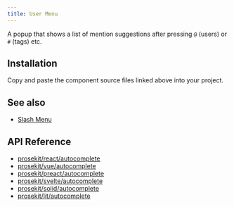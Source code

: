 ```yaml
---
title: User Menu
---
```



A popup that shows a list of mention suggestions after pressing `@` (users) or `#` (tags) etc.

<Demo story="user-menu" />

## Installation

Copy and paste the component source files linked above into your project.

## See also

- [Slash Menu](/components/slash-menu)

## API Reference

- [prosekit/react/autocomplete](/references/react/autocomplete)
- [prosekit/vue/autocomplete](/references/vue/autocomplete)
- [prosekit/preact/autocomplete](/references/preact/autocomplete)
- [prosekit/svelte/autocomplete](/references/svelte/autocomplete)
- [prosekit/solid/autocomplete](/references/solid/autocomplete)
- [prosekit/lit/autocomplete](/references/lit/autocomplete)
